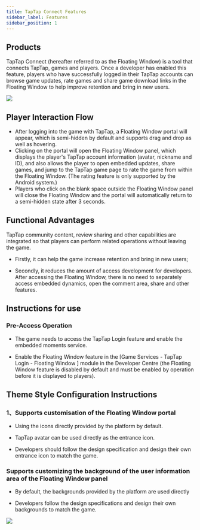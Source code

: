 ```yaml
---
title: TapTap Connect Features
sidebar_label: Features
sidebar_position: 1
---
```


## Products
TapTap Connect (hereafter referred to as the Floating Window) is a tool that connects TapTap, games and players. Once a developer has enabled this feature, players who have successfully logged in their TapTap accounts can browse game updates, rate games and share game download links in the Floating Window to help improve retention and bring in new users.


![](https://capacity-files.lcfile.com/NiPOqorbHRaoXCJvgoAmJzXXvKwJnMCU/461703147053_.pic_hd.jpg)


## Player Interaction Flow

- After logging into the game with TapTap, a Floating Window portal will appear, which is semi-hidden by default and supports drag and drop as well as hovering.
- Clicking on the portal will open the Floating Window panel, which displays the player's TapTap account information (avatar, nickname and ID), and also allows the player to open embedded updates, share games, and jump to the TapTap game page to rate the game from within the Floating Window. (The rating feature is only supported by the Android system.)
- Players who click on the blank space outside the Floating Window panel will close the Floating Window and the portal will automatically return to a semi-hidden state after 3 seconds.

## Functional Advantages

TapTap community content, review sharing and other capabilities are integrated so that players can perform related operations without leaving the game.

- Firstly, it can help the game increase retention and bring in new users;

- Secondly, it reduces the amount of access development for developers. After accessing the Floating Window, there is no need to separately access embedded dynamics, open the comment area, share and other features.

## Instructions for use

### Pre-Access Operation
- The game needs to access the TapTap Login feature and enable the embedded moments service.

- Enable the Floating Window feature in the [Game Services - TapTap Login - Floating Window ] module in the Developer Centre (the Floating Window feature is disabled by default and must be enabled by operation before it is displayed to players).

## Theme Style Configuration Instructions

### 1、Supports customisation of the Floating Window portal

- Using the icons directly provided by the platform by default.

- TapTap avatar can be used directly as the entrance icon.

- Developers should follow the design specification and design their own entrance icon to match the game.

### Supports customizing the background of the user information area of the Floating Window panel

- By default, the backgrounds provided by the platform are used directly

- Developers follow the design specifications and design their own backgrounds to match the game.

![](https://capacity-files.lcfile.com/FbnCykRXSvU2UW9roMmF1Npta6pguw1I/451703147034_.pic_hd.jpg)
